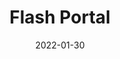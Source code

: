 ---
title: Flash Portal
description: Exactly what it sounds like.
date: 2022-01-30
type: Flash
name: portal
credits:
- Game by Newgrounds
---